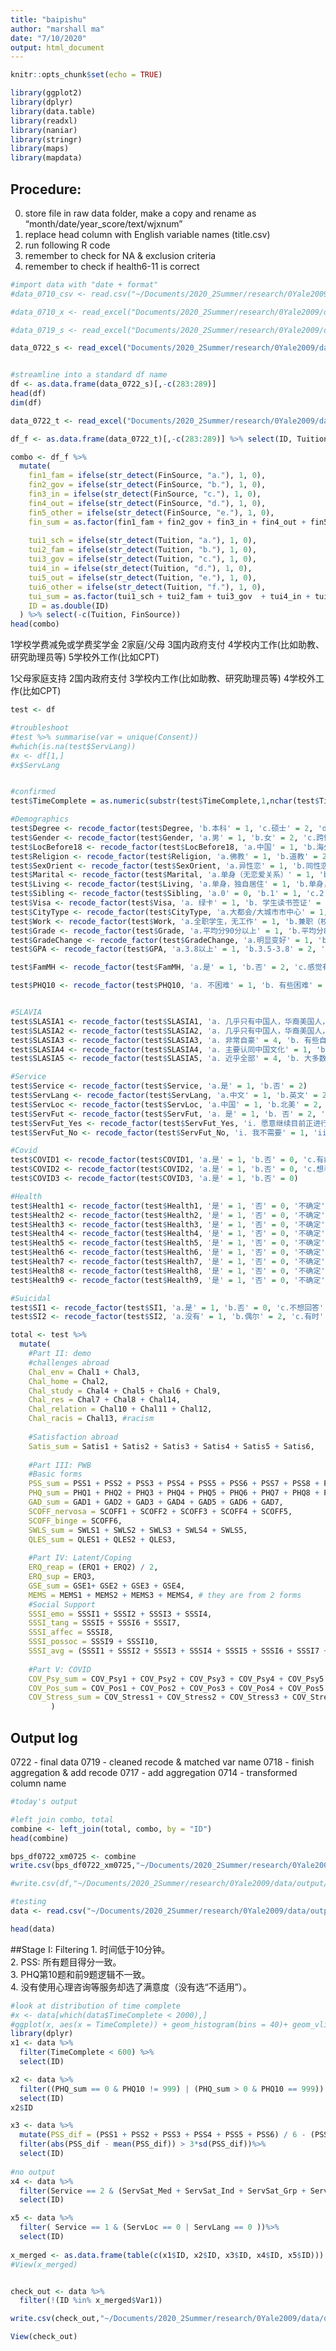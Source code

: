 ```yaml
---
title: "baipishu"
author: "marshall ma"
date: "7/10/2020"
output: html_document
---
```


```r
knitr::opts_chunk$set(echo = TRUE)
```

```r

library(ggplot2)
library(dplyr)
library(data.table)
library(readxl)
library(naniar)
library(stringr)
library(maps)
library(mapdata)
```


## Procedure: 
0. store file in raw data folder, make a copy and rename as "month/date/year_score/text/wjxnum"
1. replace head column with English variable names (title.csv)
2. run following R code
3. remember to check for NA & exclusion criteria
4. remember to check if health6-11 is correct

```r

#import data with "date + format"
#data_0710_csv <- read.csv("~/Documents/2020_2Summer/research/0Yale2009/data/test0710/071020.csv", comment.char="#")

#data_0710_x <- read_excel("Documents/2020_2Summer/research/0Yale2009/data/test0710/071020_byscore.xlsx")

#data_0719_s <- read_excel("Documents/2020_2Summer/research/0Yale2009/data/test0719/071920_score.xlsx")

data_0722_s <- read_excel("Documents/2020_2Summer/research/0Yale2009/data/final0722/072220_score.xlsx")


#streamline into a standard df name
df <- as.data.frame(data_0722_s)[,-c(283:289)]
head(df)
dim(df)
```


```r

data_0722_t <- read_excel("Documents/2020_2Summer/research/0Yale2009/data/final0722/072220_text.xlsx") #process and append to ID

df_f <- as.data.frame(data_0722_t)[,-c(283:289)] %>% select(ID, Tuition, FinSource)

combo <- df_f %>%
  mutate(
    fin1_fam = ifelse(str_detect(FinSource, "a."), 1, 0),
    fin2_gov = ifelse(str_detect(FinSource, "b."), 1, 0),
    fin3_in = ifelse(str_detect(FinSource, "c."), 1, 0),
    fin4_out = ifelse(str_detect(FinSource, "d."), 1, 0),
    fin5_other = ifelse(str_detect(FinSource, "e."), 1, 0),
    fin_sum = as.factor(fin1_fam + fin2_gov + fin3_in + fin4_out + fin5_other),
    
    tui1_sch = ifelse(str_detect(Tuition, "a."), 1, 0),
    tui2_fam = ifelse(str_detect(Tuition, "b."), 1, 0),
    tui3_gov = ifelse(str_detect(Tuition, "c."), 1, 0),
    tui4_in = ifelse(str_detect(Tuition, "d."), 1, 0),
    tui5_out = ifelse(str_detect(Tuition, "e."), 1, 0),
    tui6_other = ifelse(str_detect(Tuition, "f."), 1, 0),
    tui_sum = as.factor(tui1_sch + tui2_fam + tui3_gov  + tui4_in + tui5_out + tui6_other),
    ID = as.double(ID)
  ) %>% select(-c(Tuition, FinSource))
head(combo)


```
1学校学费减免或学费奖学金
2家庭/父母
3国内政府支付
4学校内工作(比如助教、研究助理员等)
5学校外工作(比如CPT\OPT期间的实习等)

1父母家庭支持
2国内政府支付
3学校内工作(比如助教、研究助理员等)
4学校外工作(比如CPT\OPT期间的实习等)

```r
test <- df

#troubleshoot
#test %>% summarise(var = unique(Consent))
#which(is.na(test$ServLang))
#x <- df[1,]
#x$ServLang


#confirmed
test$TimeComplete = as.numeric(substr(test$TimeComplete,1,nchar(test$TimeComplete)-1))

#Demographics
test$Degree <- recode_factor(test$Degree, 'b.本科' = 1, 'c.硕士' = 2, 'd.MBA' = 3, 'e.博士' = 4)
test$Gender <- recode_factor(test$Gender, 'a.男' = 1, 'b.女' = 2, 'c.跨性别者(性别认同为男性)' = 3, 'd.跨性别者(性别认同为女性)' = 4, 'e.其他(请说明)' = 666, 'f.不想回答' = 999)
test$LocBefore18 <- recode_factor(test$LocBefore18, 'a.中国' = 1, 'b.海外' = 2)
test$Religion <- recode_factor(test$Religion, 'a.佛教' = 1, 'b.道教' = 2, 'c.伊斯兰教' = 3, 'd.天主教' = 4, 'e.基督教' = 5, 'f.无宗教信仰' = 6, 'g.其他 (请说明)：' = 666, 'h.不想回答' = 999)
test$SexOrient <- recode_factor(test$SexOrient, 'a.异性恋' = 1, 'b.同性恋' = 2, 'c.双性恋' = 3, 'd.泛性恋' = 4, 'e.无性恋' = 5, 'f.其他(请说明):' = 666, 'g.不想回答' = 999)
test$Marital <- recode_factor(test$Marital, 'a.单身（无恋爱关系）' = 1, 'b.恋爱中' = 2, 'c.已婚' = 3, 'd.离婚' = 4, 'e.丧偶' = 5, 'f.其他(请说明)：' = 666, 'g.不想回答' = 999)
test$Living <- recode_factor(test$Living, 'a.单身，独自居住' = 1, 'b.单身，和室友/朋友住在一起' = 2, 'c.同居' = 3, 'd.同城分居' = 4, 'e.异地/异国' = 5, 'f.不想回答' = 999)
test$Sibling <- recode_factor(test$Sibling, 'a.0' = 0, 'b.1' = 1, 'c.2' = 2, 'd.3' = 3, 'e.4个及以上' = 4) 
test$Visa <- recode_factor(test$Visa, 'a. 绿卡' = 1, 'b. 学生读书签证' = 2, 'c. 学生签证向实习签证过度中(如：F1 Post-completion OPT)' = 3, 'd. 其他 (请说明)：' = 666)
test$CityType <- recode_factor(test$CityType, 'a.大都会/大城市市中心' = 1, 'b.大都会/大城市周边区域' = 2, 'c.中小城市' = 3, 'd.小镇/农村' = 4, 'e.其他' = 666)
test$Work <- recode_factor(test$Work, 'a.全职学生，无工作' = 1, 'b.兼职（校内兼职）' = 2, 'c.兼职（校外兼职）' = 3, 'd.正在找工作' = 4, 'e.其他(请说明)：' = 666)
test$Grade <- recode_factor(test$Grade, 'a.平均分90分以上' = 1, 'b.平均分80-90' = 2, 'c.平均分60-80' = 3, 'd.平均分60以下' = 4)
test$GradeChange <- recode_factor(test$GradeChange, 'a.明显变好' = 1, 'b.变好' = 2, 'c.不变' = 3, 'e.变差' = 4, 'e.明显变差' = 5)
test$GPA <- recode_factor(test$GPA, 'a.3.8以上' = 1, 'b.3.5-3.8' = 2, 'c.3.3-3.5' = 3, 'd.3.0-3.3' = 4, 'e.2.5-3.0' = 5, 'f.2.5以下' = 6, 'g.不想回答' = 999)

test$FamMH <- recode_factor(test$FamMH, 'a.是' = 1, 'b.否' = 2, 'c.感觉有但没有正式确诊' = 3, 'd.不清楚' = 333, 'e.不想回答' = 999, ' (空)' = 999) # (空) also = 不想回答？

test$PHQ10 <- recode_factor(test$PHQ10, 'a. 不困难' = 1, 'b. 有些困难' = 2, 'c. 很困难' = 3, 'd. 非常困难' = 4, 'e. 如27.1-27.9题选择了“完全没有”，请选e跳过此题' = 999) #is e 999 or 6, TBD


#SLAVIA
test$SLASIA1 <- recode_factor(test$SLASIA1, 'a. 几乎只有中国人，华裔美国人，东方人' = 1, 'b. 主要是中国人，华裔美国人，东方人' = 2, 'c. 华人和非华人团体大约相等' = 3, 'd. 非华裔或亚裔的其他群体（如：白人，黑人，西班牙裔等）' = 4, 'e. 几乎全部是西方人，黑人，西班牙裔或其他非华裔团体' = 5) 
test$SLASIA2 <- recode_factor(test$SLASIA2, 'a. 几乎只有中国人，华裔美国人，东方人' = 1, 'b. 主要是中国人，华裔美国人，东方人' = 2, 'c. 华人和非华人团体大约相等' = 3, 'd. 主要是西方人，黑人，西班牙裔或其他非华裔群体' = 4, 'e. 几乎全部是西方人，黑人，西班牙裔或其他非华裔团体' = 5) 
test$SLASIA3 <- recode_factor(test$SLASIA3, 'a. 非常自豪' = 4, 'b. 有些自豪' = 4, 'c. 一点点自豪' = 3, 'd. 没有自豪感，但不感到消极' = 2, 'e. 没有自豪感，并对这个群体感到消极' = 1) 
test$SLASIA4 <- recode_factor(test$SLASIA4, 'a. 主要认同中国文化' = 1, 'b. 排斥/不太认同中国文化' = 2, 'c. 主要认同西方文化' = 3, 'd. 排斥/不太认同西方文化' = 4, 'e. 中西文化都认同' = 5) 
test$SLASIA5 <- recode_factor(test$SLASIA5, 'a. 近乎全部' = 4, 'b. 大多数' = 4, 'c. 一些' = 3, 'd. 少数' = 2, 'e. 一个都没有' = 1) 

#Service
test$Service <- recode_factor(test$Service, 'a.是' = 1, 'b.否' = 2) 
test$ServLang <- recode_factor(test$ServLang, 'a.中文' = 1, 'b.英文' = 2, 'c.双语' = 3, 'd.没有接受过专业心理服务' = 0, 'e.其他' = 666)  #0 means not have this choice
test$ServLoc <- recode_factor(test$ServLoc, 'a.中国' = 1, 'b.北美' = 2, 'c.中国与北美都有' = 3, 'd.没有接受过专业心理服务' = 0, 'e.其他' = 666)  #0 means not have this choice
test$ServFut <- recode_factor(test$ServFut, 'a. 是' = 1, 'b. 否' = 2, 'c. 尚在犹豫' = 333)  
test$ServFut_Yes <- recode_factor(test$ServFut_Yes, 'i. 愿意继续目前正进行的专业帮助' = 1, 'ii. 正在考虑寻求心理咨询' = 2, 'iii. 正在考虑寻求药物治疗' = 3, 'iv. 如果以后有需求，会考虑心理治疗/药物治疗' = 4)  
test$ServFut_No <- recode_factor(test$ServFut_No, 'i. 我不需要' = 1, 'ii. 不觉得目前的支持有所帮助' = 2, 'iii. 但考虑寻找其他的专业帮助' = 3)  

#Covid
test$COVID1 <- recode_factor(test$COVID1, 'a.是' = 1, 'b.否' = 0, 'c.有症状但未确诊' = 2, 'd.不确定' = 333)  
test$COVID2 <- recode_factor(test$COVID2, 'a.是' = 1, 'b.否' = 0, 'c.想看但不敢去看' = 2)  
test$COVID3 <- recode_factor(test$COVID3, 'a.是' = 1, 'b.否' = 0)  

#Health
test$Health1 <- recode_factor(test$Health1, '是' = 1, '否' = 0, '不确定' = 333)  
test$Health2 <- recode_factor(test$Health2, '是' = 1, '否' = 0, '不确定' = 333)  
test$Health3 <- recode_factor(test$Health3, '是' = 1, '否' = 0, '不确定' = 333)  
test$Health4 <- recode_factor(test$Health4, '是' = 1, '否' = 0, '不确定' = 333)  
test$Health5 <- recode_factor(test$Health5, '是' = 1, '否' = 0, '不确定' = 333)  
test$Health6 <- recode_factor(test$Health6, '是' = 1, '否' = 0, '不确定' = 333) 
test$Health7 <- recode_factor(test$Health7, '是' = 1, '否' = 0, '不确定' = 333)  
test$Health8 <- recode_factor(test$Health8, '是' = 1, '否' = 0, '不确定' = 333)  
test$Health9 <- recode_factor(test$Health9, '是' = 1, '否' = 0, '不确定' = 333)  

#Suicidal
test$SI1 <- recode_factor(test$SI1, 'a.是' = 1, 'b.否' = 0, 'c.不想回答' = 999)  
test$SI2 <- recode_factor(test$SI2, 'a.没有' = 1, 'b.偶尔' = 2, 'c.有时' = 3, 'd.经常' = 4, 'e.总是' = 5, 'h.不想回答' = 999)  
```

```r
total <- test %>%
  mutate(
    #Part II: demo
    #challenges abroad
    Chal_env = Chal1 + Chal3,
    Chal_home = Chal2,
    Chal_study = Chal4 + Chal5 + Chal6 + Chal9,
    Chal_res = Chal7 + Chal8 + Chal14,
    Chal_relation = Chal10 + Chal11 + Chal12,
    Chal_racis = Chal13, #racism 
    
    #Satisfaction abroad
    Satis_sum = Satis1 + Satis2 + Satis3 + Satis4 + Satis5 + Satis6,
    
    #Part III: PWB
    #Basic forms
    PSS_sum = PSS1 + PSS2 + PSS3 + PSS4 + PSS5 + PSS6 + PSS7 + PSS8 + PSS9 + PSS10,
    PHQ_sum = PHQ1 + PHQ2 + PHQ3 + PHQ4 + PHQ5 + PHQ6 + PHQ7 + PHQ8 + PHQ9, 
    GAD_sum = GAD1 + GAD2 + GAD3 + GAD4 + GAD5 + GAD6 + GAD7, 
    SCOFF_nervosa = SCOFF1 + SCOFF2 + SCOFF3 + SCOFF4 + SCOFF5,
    SCOFF_binge = SCOFF6,
    SWLS_sum = SWLS1 + SWLS2 + SWLS3 + SWLS4 + SWLS5,
    QLES_sum = QLES1 + QLES2 + QLES3,
    
    #Part IV: Latent/Coping
    ERQ_reap = (ERQ1 + ERQ2) / 2,
    ERQ_sup = ERQ3,
    GSE_sum = GSE1+ GSE2 + GSE3 + GSE4,
    MEMS = MEMS1 + MEMS2 + MEMS3 + MEMS4, # they are from 2 forms
    #Social Support
    SSSI_emo = SSSI1 + SSSI2 + SSSI3 + SSSI4,
    SSSI_tang = SSSI5 + SSSI6 + SSSI7,
    SSSI_affec = SSSI8,
    SSSI_possoc = SSSI9 + SSSI10,
    SSSI_avg = (SSSI1 + SSSI2 + SSSI3 + SSSI4 + SSSI5 + SSSI6 + SSSI7 + SSSI8 + SSSI9 + SSSI10)/10,
    
    #Part V: COVID 
    COV_Psy_sum = COV_Psy1 + COV_Psy2 + COV_Psy3 + COV_Psy4 + COV_Psy5 + COV_Psy6,
    COV_Pos_sum = COV_Pos1 + COV_Pos2 + COV_Pos3 + COV_Pos4 + COV_Pos5 + COV_Pos6 + COV_Pos7,
    COV_Stress_sum = COV_Stress1 + COV_Stress2 + COV_Stress3 + COV_Stress4 + COV_Stress5 + COV_Stress6 + COV_Stress7 + COV_Stress8 + COV_Stress9
         )

```



## Output log

0722 - final data
0719 - cleaned recode & matched var name
0718 - finish aggregation & add recode
0717 - add aggregation
0714 - transformed column name

```r

#today's output

#left join combo, total
combine <- left_join(total, combo, by = "ID")
head(combine)

bps_df0722_xm0725 <- combine
write.csv(bps_df0722_xm0725,"~/Documents/2020_2Summer/research/0Yale2009/data/output/bps_df0722_xm0725.csv", row.names = TRUE)

#write.csv(df,"~/Documents/2020_2Summer/research/0Yale2009/data/output/bps_df0710_xm0714.csv", row.names = TRUE)

#testing
data <- read.csv("~/Documents/2020_2Summer/research/0Yale2009/data/output/bps_df0722_xm0725.csv", comment.char="#", encoding = "UTF-8")

head(data)
```

##Stage I: Filtering
1. 时间低于10分钟。   
2. PSS: 所有题目得分一致。  
3. PHQ第10题和前9题逻辑不一致。  
4. 没有使用心理咨询等服务却选了满意度（没有选“不适用”）。  

```r

#look at distribution of time complete
#x <- data[which(data$TimeComplete < 2000),]
#ggplot(x, aes(x = TimeComplete)) + geom_histogram(bins = 40)+ geom_vline(xintercept = 600)
library(dplyr)
x1 <- data %>%
  filter(TimeComplete < 600) %>%
  select(ID)

x2 <- data %>%
  filter((PHQ_sum == 0 & PHQ10 != 999) | (PHQ_sum > 0 & PHQ10 == 999)) %>%
  select(ID)
x2$ID

x3 <- data %>%
  mutate(PSS_dif = (PSS1 + PSS2 + PSS3 + PSS4 + PSS5 + PSS6) / 6 - (PSS7 + PSS8 + PSS9 + PSS10) / 4) %>%
  filter(abs(PSS_dif - mean(PSS_dif)) > 3*sd(PSS_dif))%>%
  select(ID)
  
#no output
x4 <- data %>%
  filter(Service == 2 & (ServSat_Med + ServSat_Ind + ServSat_Grp + ServSat_Inp + ServSat_Cri > 0)) %>%
  select(ID)

x5 <- data %>%
  filter( Service == 1 & (ServLoc == 0 | ServLang == 0 ))%>%
  select(ID)
 
x_merged <- as.data.frame(table(c(x1$ID, x2$ID, x3$ID, x4$ID, x5$ID))) %>% filter(Freq > 1) 
#View(x_merged)


check_out <- data %>%
  filter(!(ID %in% x_merged$Var1))

write.csv(check_out,"~/Documents/2020_2Summer/research/0Yale2009/data/output/bps_df0722_xm0727.csv", row.names = TRUE)

View(check_out)
```
